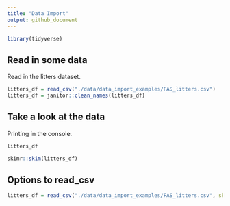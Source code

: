 ```yaml
---
title: "Data Import"
output: github_document
---
```


```r
library(tidyverse)
```

## Read in some data

Read in the litters dataset.

```r
litters_df = read_csv("./data/data_import_examples/FAS_litters.csv")
litters_df = janitor::clean_names(litters_df)
```

## Take a look at the data

Printing in the console.

```r
litters_df
```

```r
skimr::skim(litters_df)
```

## Options to read_csv

```r
litters_df = read_csv("./data/data_import_examples/FAS_litters.csv", skip = 10, col_names = FALSE)
```

